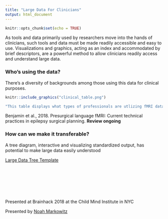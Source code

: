 ```yaml
---
title: "Large Data For Clinicians"
output: html_document
---
```


```r
knitr::opts_chunk$set(echo = TRUE)
```

As tools and data primarily used by researchers move into the hands of clinicians, such tools and data must be made readily accessible and easy to use. Visualizations and graphics, acting as an index and accommodated by brief descriptors, are a powerful method to allow clinicians readily access and understand large data.

### Who's using the data?

There's a diversity of backgrounds among those using this data for clinical purposes.

```r
knitr::include_graphics("clinical_table.png")
```


```r
"This table displays what types of professionals are utlizing fMRI data for clinical usage. It may be assummed not all backgrounds are trained fully navigating and interpreting large MRI databases."
```

Benjamin et al., 2018. Presurgical language fMRI: Current technical practices in epilepsy surgical planning. **Review ongoing**


### How can we make it transferable?

A tree diagram, interactive and visualizing standardized output, has potential to make large data easily understood

[Large Data Tree Template](BIDS_Tree_Template_Horizontal.html)
\
\
\
\
\
\
\

Presented at Brainhack 2018 at the Child Mind Institute in NYC

Presented by [Noah Markowitz](noahb.markowitz@gmail.com)
